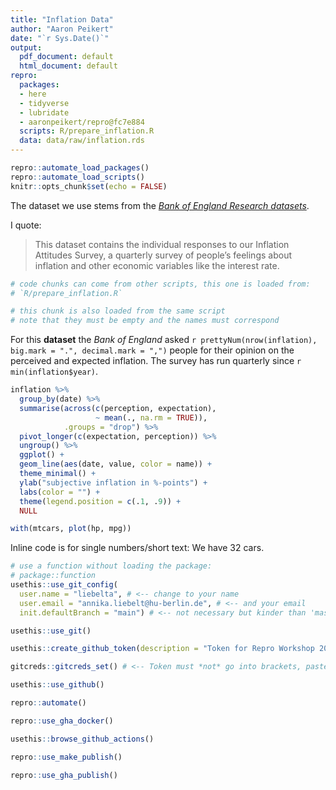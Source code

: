 ```yaml
---
title: "Inflation Data"
author: "Aaron Peikert"
date: "`r Sys.Date()`"
output:
  pdf_document: default
  html_document: default
repro:
  packages:
  - here
  - tidyverse
  - lubridate
  - aaronpeikert/repro@fc7e884
  scripts: R/prepare_inflation.R
  data: data/raw/inflation.rds
---
```


```r
repro::automate_load_packages()
repro::automate_load_scripts()
knitr::opts_chunk$set(echo = FALSE)
```

The dataset we use stems from the [*Bank of England Research datasets*](https://www.bankofengland.co.uk/statistics/research-datasets).

I quote:

> This dataset contains the individual responses to our Inflation Attitudes Survey, a quarterly survey of people’s feelings about inflation and other economic variables like the interest rate. 

```r
# code chunks can come from other scripts, this one is loaded from:
# `R/prepare_inflation.R`
```

```r
# this chunk is also loaded from the same script
# note that they must be empty and the names must correspond
```

For this **dataset** the *Bank of England* asked `r prettyNum(nrow(inflation), big.mark = ".", decimal.mark = ",")` people for their opinion on the perceived and expected inflation.
The survey has run quarterly since `r min(inflation$year)`.

```r
inflation %>% 
  group_by(date) %>% 
  summarise(across(c(perception, expectation),
                   ~ mean(., na.rm = TRUE)),
            .groups = "drop") %>% 
  pivot_longer(c(expectation, perception)) %>% 
  ungroup() %>% 
  ggplot() +
  geom_line(aes(date, value, color = name)) +
  theme_minimal() +
  ylab("subjective inflation in %-points") +
  labs(color = "") +
  theme(legend.position = c(.1, .9)) +
  NULL
```


```r
with(mtcars, plot(hp, mpg))
```

Inline code is for single numbers/short text:
We have 32 cars.


```r
# use a function without loading the package:
# package::function
usethis::use_git_config(
  user.name = "liebelta", # <-- change to your name
  user.email = "annika.liebelt@hu-berlin.de", # <-- and your email
  init.defaultBranch = "main") # <-- not necessary but kinder than 'master'

usethis::use_git()

```

```r
usethis::create_github_token(description = "Token for Repro Workshop 2023 Test 2")
```

```r
gitcreds::gitcreds_set() # <-- Token must *not* go into brackets, paste when asked
```
```r
usethis::use_github()
```
```r
repro::automate()
```
```r
repro::use_gha_docker()
```
```r
usethis::browse_github_actions()
```
```r
repro::use_make_publish()
```
```r
repro::use_gha_publish()
```

